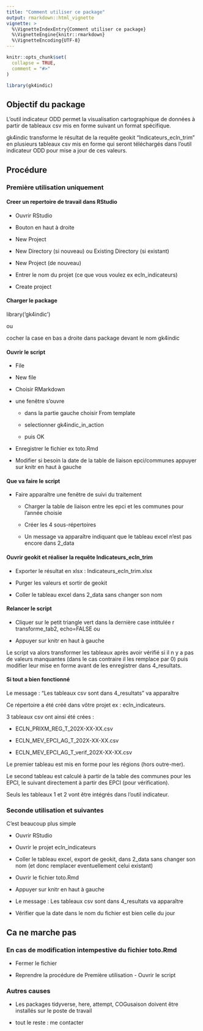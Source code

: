 ```yaml
---
title: "Comment utiliser ce package"
output: rmarkdown::html_vignette
vignette: >
  %\VignetteIndexEntry{Comment utiliser ce package}
  %\VignetteEngine{knitr::rmarkdown}
  %\VignetteEncoding{UTF-8}
---
```


```r
knitr::opts_chunk$set(
  collapse = TRUE,
  comment = "#>"
)
```

```r
library(gk4indic)
```

## Objectif du package

L'outil indicateur ODD permet la visualisation cartographique de données à partir de tableaux csv mis en forme suivant un format spécifique.

gk4indic transforme le résultat de la requête geokit "Indicateurs_ecln_trim" en plusieurs tableaux csv mis en forme qui seront téléchargés dans l'outil indicateur ODD pour mise a jour de ces valeurs.

## Procédure

### Première utilisation uniquement

#### Creer un repertoire de travail dans RStudio

-   Ouvrir RStudio

-   Bouton en haut à droite

-   New Project

-   New Directory (si nouveau) ou Existing Directory (si existant)

-   New Project (de nouveau)

-   Entrer le nom du projet (ce que vous voulez ex ecln_indicateurs)

-   Create project

#### Charger le package

library('gk4indic')

ou

cocher la case en bas a droite dans package devant le nom gk4indic

#### Ouvrir le script

-   File

-   New file

-   Choisir RMarkdown

-   une fenêtre s'ouvre

    -   dans la partie gauche choisir From template

    -   selectionner gk4indic_in_action

    -   puis OK

-   Enregistrer le fichier ex toto.Rmd

-   Modifier si besoin la date de la table de liaison epci/communes appuyer sur knitr en haut à gauche

#### Que va faire le script

-   Faire apparaître une fenêtre de suivi du traitement

    -   Charger la table de liaison entre les epci et les communes pour l'année choisie

    -   Créer les 4 sous-répertoires

    -   Un message va apparaître indiquant que le tableau excel n'est pas encore dans 2_data

#### Ouvrir geokit et réaliser la requête Indicateurs_ecln_trim

-   Exporter le résultat en xlsx : Indicateurs_ecln_trim.xlsx

-   Purger les valeurs et sortir de geokit

-   Coller le tableau excel dans 2_data sans changer son nom

#### Relancer le script

-   Cliquer sur le petit triangle vert dans la dernière case intitulée r transforme_tab2, echo=FALSE ou

-   Appuyer sur knitr en haut à gauche

Le script va alors transformer les tableaux après avoir vérifié si il n y a pas de valeurs manquantes (dans le cas contraire il les remplace par 0) puis modifier leur mise en forme avant de les enregistrer dans 4_resultats.

#### Si tout a bien fonctionné

Le message : "Les tableaux csv sont dans 4_resultats" va apparaître

Ce répertoire a été créé dans vôtre projet ex : ecln_indicateurs.

3 tableaux csv ont ainsi été crées :

-   ECLN_PRIXM_REG_T\_202X-XX-XX.csv

-   ECLN_MEV_EPCI_AG_T\_202X-XX-XX.csv

-   ECLN_MEV_EPCI_AG_T\_verif_202X-XX-XX.csv

Le premier tableau est mis en forme pour les régions (hors outre-mer).

Le second tableau est calculé à partir de la table des communes pour les EPCI, le suivant directement à partir des EPCI (pour vérification).

Seuls les tableaux 1 et 2 vont être intégrés dans l'outil indicateur.

### Seconde utilisation et suivantes

C'est beaucoup plus simple

-   Ouvrir RStudio

-   Ouvrir le projet ecln_indicateurs

-   Coller le tableau excel, export de geokit, dans 2_data sans changer son nom (et donc remplacer eventuellement celui existant)

-   Ouvrir le fichier toto.Rmd

-   Appuyer sur knitr en haut à gauche

-   Le message : Les tableaux csv sont dans 4_resultats va apparaître

-   Vérifier que la date dans le nom du fichier est bien celle du jour

## Ca ne marche pas

### En cas de modification intempestive du fichier toto.Rmd

-   Fermer le fichier

-   Reprendre la procédure de Première utilisation - Ouvrir le script

### Autres causes

-   Les packages tidyverse, here, attempt, COGusaison doivent être installés sur le poste de travail

-   tout le reste : me contacter
